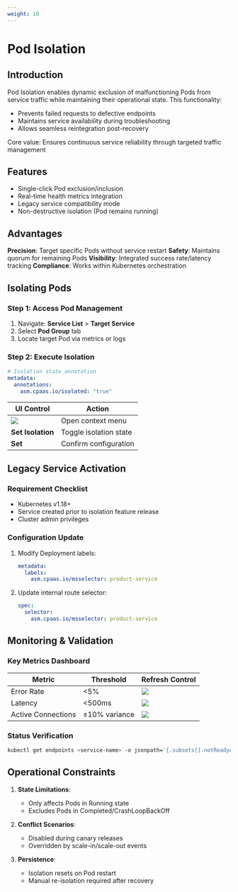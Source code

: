 ```yaml
---
weight: 10
---
```


# Pod Isolation

## Introduction
Pod Isolation enables dynamic exclusion of malfunctioning Pods from service traffic while maintaining their operational state. This functionality:

- Prevents failed requests to defective endpoints
- Maintains service availability during troubleshooting
- Allows seamless reintegration post-recovery

Core value: Ensures continuous service reliability through targeted traffic management

## Features
- Single-click Pod exclusion/inclusion
- Real-time health metrics integration
- Legacy service compatibility mode
- Non-destructive isolation (Pod remains running)

## Advantages
**Precision**: Target specific Pods without service restart
**Safety**: Maintains quorum for remaining Pods
**Visibility**: Integrated success rate/latency tracking
**Compliance**: Works within Kubernetes orchestration

## Isolating Pods

### Step 1: Access Pod Management
1. Navigate: **Service List** > **Target Service**
2. Select **Pod Group** tab
3. Locate target Pod via metrics or logs

### Step 2: Execute Isolation
```yaml
# Isolation state annotation
metadata:
  annotations:
    asm.cpaas.io/isolated: "true"
```

| UI Control | Action |
|------------|--------|
| ![](../assets/333point.png) | Open context menu |
| **Set Isolation** | Toggle isolation state |
| **Set** | Confirm configuration |

## Legacy Service Activation

### Requirement Checklist
- Kubernetes v1.18+
- Service created prior to isolation feature release
- Cluster admin privileges

### Configuration Update
1. Modify Deployment labels:

    ```yaml
    metadata:
      labels:
        asm.cpaas.io/msselector: product-service
    ```

2. Update internal route selector:

    ```yaml
    spec:
      selector:
        asm.cpaas.io/msselector: product-service
    ```

## Monitoring & Validation

### Key Metrics Dashboard
| Metric | Threshold | Refresh Control |
|--------|-----------|-----------------|
| Error Rate | \<5% | ![](../assets/33metricrefresh.png) |
| Latency | \<500ms | ![](../assets/33metricautorefresh.png) |
| Active Connections | ±10% variance | ![](../assets/33legend.png) |

### Status Verification
```bash
kubectl get endpoints <service-name> -o jsonpath='{.subsets[].notReadyAddresses}'
```

## Operational Constraints
1. **State Limitations**:
   - Only affects Pods in Running state
   - Excludes Pods in Completed/CrashLoopBackOff

2. **Conflict Scenarios**:
   - Disabled during canary releases
   - Overridden by scale-in/scale-out events

3. **Persistence**:
   - Isolation resets on Pod restart
   - Manual re-isolation required after recovery

